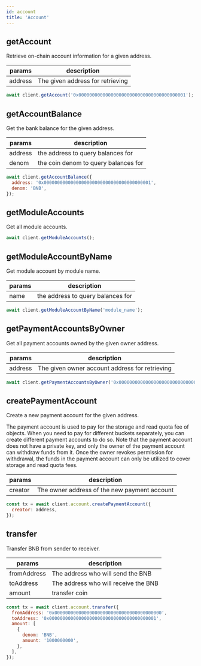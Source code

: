 ```yaml
---
id: account
title: 'Account'
---
```



## getAccount <ApiTypes type="Query" />

Retrieve on-chain account information for a given address.

| params  | description                      |
| ------- | -------------------------------- |
| address | The given address for retrieving |

```jsx title="example"
await client.getAccount('0x0000000000000000000000000000000000000001');
```

## getAccountBalance <ApiTypes type="Query" />

Get the bank balance for the given address.

| params  | description                          |
| ------- | ------------------------------------ |
| address | the address to query balances for    |
| denom   | the coin denom to query balances for |

```jsx title="example"
await client.getAccountBalance({
  address: '0x0000000000000000000000000000000000000001',
  denom: 'BNB',
});
```

## getModuleAccounts <ApiTypes type="Query" />

Get all module accounts.

```jsx title="example"
await client.getModuleAccounts();
```

## getModuleAccountByName <ApiTypes type="Query" />

Get module account by module name.

| params | description                       |
| ------ | --------------------------------- |
| name   | the address to query balances for |

```jsx title="example"
await client.getModuleAccountByName('module_name');
```

## getPaymentAccountsByOwner <ApiTypes type="Query" />

Get all payment accounts owned by the given owner address.

| params  | description                                    |
| ------- | ---------------------------------------------- |
| address | The given owner account address for retrieving |

```jsx title="example"
await client.getPaymentAccountsByOwner('0x0000000000000000000000000000000000000001');
```

## createPaymentAccount <ApiTypes type="Tx" />

<Tx />

Create a new payment account for the given address.

The payment account is used to pay for the storage and read quota fee of objects. When you need to
pay for different buckets separately, you can create different payment accounts to do so. Note that
the payment account does not have a private key, and only the owner of the payment account can
withdraw funds from it. Once the owner revokes permission for withdrawal, the funds in the payment
account can only be utilized to cover storage and read quota fees.

| params  | description                                  |
| ------- | -------------------------------------------- |
| creator | The owner address of the new payment account |

```jsx title="example"
const tx = await client.account.createPaymentAccount({
  creator: address,
});
```

## transfer <ApiTypes type="Tx" />

<Tx />

Transfer BNB from sender to receiver.

| params      | description                          |
| ----------- | ------------------------------------ |
| fromAddress | The address who will send the BNB    |
| toAddress   | The address who will receive the BNB |
| amount      | transfer coin                        |

```jsx title="example"
const tx = await client.account.transfer({
  fromAddress: '0x0000000000000000000000000000000000000000',
  toAddress: '0x0000000000000000000000000000000000000001',
  amount: [
    {
      denom: 'BNB',
      amount: '1000000000',
    },
  ],
});
```
